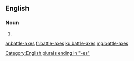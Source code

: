 ==English==

===Noun===
{{head|en|plural}}

# {{plural of|battle-ax|lang=en}}

[[Category:English plurals ending in "-es"]]

[[ar:battle-axes]]
[[fr:battle-axes]]
[[ku:battle-axes]]
[[mg:battle-axes]]